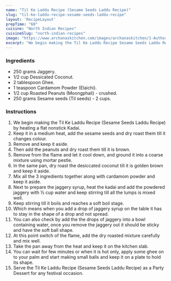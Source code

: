 ---
name: "Til Ke Laddu Recipe (Sesame Seeds Laddu Recipe)"
slug: "til-ke-laddu-recipe-sesame-seeds-laddu-recipe"
layout: 'RecipeLayout'
prepTime: "60"
cuisine: "North Indian Recipes"
cuisineSlug: "north-indian-recipes"
image: "https://www.archanaskitchen.com/images/archanaskitchen/1-Author/sibyl_sunitha/Til_Ke_Laddu_Recipe_Sesame_Seeds_Laddu_Recipe_.jpg"
excerpt: "We begin making the Til Ke Laddu Recipe Sesame Seeds Laddu Recipe by heating a flat nonstick Kadai"
---

### Ingredients

- 250 grams Jaggery.
- 1/2 cup Dessicated Coconut.
- 2 tablespoon Ghee.
- 1 teaspoon Cardamom Powder (Elaichi).
- 1/2 cup Roasted Peanuts (Moongphali) - crushed.
- 250 grams Sesame seeds (Til seeds) - 2 cups.

### Instructions

1. We begin making the Til Ke Laddu Recipe (Sesame Seeds Laddu Recipe) by heating a flat nonstick Kadai.
1. Keep it in a medium heat, add the sesame seeds and dry roast them till it changes colour.
1. Remove and keep it aside.
1. Then add the peanuts and dry roast them till it is brown.
1. Remove from the flame and let it cool down, and ground it into a coarse mixture using mortar pestle.
1. In the same pan, dry roast the desiccated coconut till it is golden brown and keep it aside.
1. Mix all the 3 ingredients together along with cardamom powder and keep it aside.
1. Next to prepare the jaggery syrup, heat the kadai and add the powdered jaggery with ½ cup water and keep stirring till all the lumps is mixed well.
1. Keep stirring till it boils and reaches a soft boil stage.
1. Which means when you add a drop of jaggery syrup on the table it has to stay in the shape of a drop and not spread.
1. You can also check by add the the drops of jaggery into a bowl containing water, once you remove the jaggery out it should be sticky and have the soft ball shape.
1. At this point switch of the flame, add the dry roasted mixture carefully and mix well.
1. Take the pan away from the heat and keep it on the kitchen slab.
1. You can wait for few minutes or when it is hot only, apply some ghee on to your palm and start making small balls and keep it on a plate to hold its shape.
1. Serve the Til Ke Laddu Recipe (Sesame Seeds Laddu Recipe) as a Party Dessert for any festival occasion.
